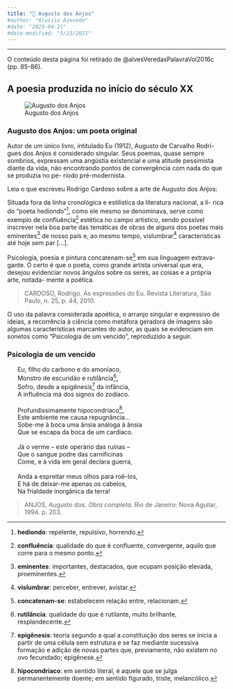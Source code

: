 ```yaml
---
title: "📘 Augusto dos Anjos"
#author: "Aluísio Azevedo"
#date: "2023-04-21"
#date-modified: "5/23/2021"
---
```


<!-- ![](thumbnail.jpg) -->

- - -

:::{.callout-margin}
O conteúdo desta página foi retirado de @alvesVeredasPalavraVol2016c (pp. 85-86).
:::

## A poesia produzida no início do século XX

:::{.column-margin}
![Augusto dos Anjos](../img/augusto-dos-anjos.jpg)
:::

### Augusto dos Anjos: um poeta original

Autor de um único livro, intitulado Eu (1912), Augusto de Carvalho Rodri- gues dos Anjos é considerado singular. Seus poemas, quase sempre sombrios, expressam uma angústia existencial e uma atitude pessimista diante da vida, não encontrando pontos de convergência com nada do que se produzia no pe- ríodo pré-modernista.



Leia o que escreveu Rodrigo Cardoso sobre a arte de Augusto dos Anjos:

:::{.callout-important}

Situada fora da linha cronológica e estilística da literatura nacional, a lí- rica do “poeta hediondo”^[**hediondo**: repelente, repulsivo, horrendo.], como ele mesmo se denominava, serve como exemplo de confluência^[**confluência**: qualidade do que é confluente, convergente, aquilo que corre para o mesmo ponto.] estética no campo artístico, sendo possível inscrever nela boa parte das temáticas de obras de alguns dos poetas mais eminentes^[**eminentes**: importantes, destacados, que ocupam posição elevada, proeminentes.] de nosso país e, ao mesmo tempo, vislumbrar^[**vislumbrar**: perceber, entrever, avistar.] características até hoje sem par [...].

Psicologia, poesia e pintura concatenam-se^[**concatenam-se**: estabelecem relação entre, relacionam.] em sua linguagem extrava- gante. O certo é que o poeta, como grande artista universal que era, desejou evidenciar novos ângulos sobre os seres, as coisas e a própria arte, notada- mente a poética.

> CARDOSO, Rodrigo. As expressões do Eu. Revista Literatura, São Paulo, n. 25, p. 44, 2010.

:::

O uso da palavra considerada apoética, o arranjo singular e expressivo de ideias, a recorrência à ciência como metáfora geradora de imagens são algumas características marcantes do autor, as quais se evidenciam em sonetos como “Psicologia de um vencido”, reproduzido a seguir.

:::{.callout-note}
### Psicologia de um vencido

|       Eu, filho do carbono e do amoníaco, 
|       Monstro de escuridão e rutilância^[**rutilância**: qualidade do que é rutilante, muito brilhante, resplandecente.],
|       Sofro, desde a epigênesis^[**epigênesis**: teoria segundo a qual a constituição dos seres se inicia a partir de uma célula sem estrutura e se faz mediante sucessiva formação e adição de novas partes que, previamente, não existem no ovo fecundado; epigênese.] da infância, 
|       A influência má dos signos do zodíaco.
|
|       Profundissimamente hipocondríaco^[**hipocondríaco**: em sentido literal, é aquele que se julga permanentemente doente; em sentido figurado, triste, melancólico.],
|       Este ambiente me causa repugnância...
|       Sobe-me à boca uma ânsia análoga à ânsia
|       Que se escapa da boca de um cardíaco.
|
|       Já o verme – este operário das ruínas –
|       Que o sangue podre das carnificinas
|       Come, e à vida em geral declara guerra,
|
|       Anda a espreitar meus olhos para roê-los,
|       E há de deixar-me apenas os cabelos,
|       Na frialdade inorgânica da terra!

> ANJOS, Augusto dos. *Obra completa*. Rio de Janeiro: Nova Aguilar, 1994. p. 203.
:::







